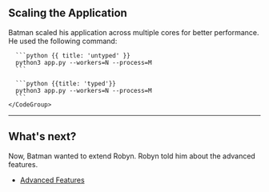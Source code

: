 ## Scaling the Application

Batman scaled his application across multiple cores for better performance. He used the following command:

<Row>
  <Col>
  </Col>
  <Col sticky>
    <CodeGroup title="Request">

      ```python {{ title: 'untyped' }}
      python3 app.py --workers=N --process=M
      ```

      ```python {{title: 'typed'}}
      python3 app.py --workers=N --process=M
      ```
    </CodeGroup>
  </Col>
</Row>

---

## What's next?

Now, Batman wanted to extend Robyn. Robyn told him about the advanced features.

- [Advanced Features](/documentation/en/api_reference/advanced_features)

